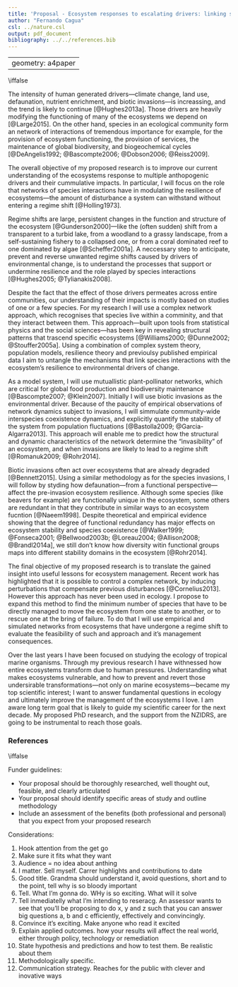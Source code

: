 ```yaml
---
title: 'Proposal - Ecosystem responses to escalating drivers: linking species interactions and resilience'
author: "Fernando Cagua"
csl: ../nature.csl
output: pdf_document
bibliography: ../../references.bib
---
```

---
geometry: a4paper
---
\iffalse
\begin{center}
\subsubsection{Research Proposal - New Zealand International Doctoral Research Scholarship}
\end{center}
\fi

The intensity of human generated drivers---climate change, land use, defaunation, nutrient enrichment, and biotic invasions---is increassing, and the trend is likely to continue [@Hughes2013a]. Those drivers are heavily modifying the functioning of many of the ecosystems we depend on [@Large2015]. On the other hand, species in an ecological community form an network of interactions of tremendous importance for example, for the provision of ecosystem functioning, the provision of services, the maintenance of global biodiversity, and biogeochemical cycles [@DeAngelis1992; @Bascompte2006; @Dobson2006; @Reiss2009]. 

The overall objective of my proposed research is to improve our current understanding of the ecosystems response to multiple anthopogenic drivers and their cummulative impacts. In particular, I will focus on the role that networks of species interactions have in modulating the resilience of ecosystems---the amount of disturbance a system can withstand without entering a regime shift [@Holling1973].

Regime shifts are large, persistent changes in the function and structure of the ecosystem [@Gunderson2000]---like the (often sudden) shift from a transparent to a turbid lake, from a woodland to a grassy landscape, from a self-sustaining fishery to a collapsed one, or from a coral dominated reef to one dominated by algae [@Scheffer2001a]. A neccessary step to anticipate, prevent and reverse unwanted regime shifts caused by drivers of environmental change, is to understand the processes that support or undermine resilience and the role played by species interactions [@Hughes2005; @Tylianakis2008]. 

Despite the fact that the effect of those drivers permeates across entire communities, our understanding of their impacts is mostly based on studies of one or a few species. For my research I will use a complex network approach, which recognises that species live within a comminity, and that they interact between them. This approach---built upon tools from statistical physics and the social sciences---has been key in revealing structural patterns that trascend specific ecosystems [@Williams2000; @Dunne2002; @Stouffer2005a]. Using a combination of complex system theory, population models, resilience theory and previoulsy published empirical data I aim to untangle the mechanisms that link species interactions with the ecosystem's resilience to environmental drivers of change. 

As a model system, I will use mutuallistic plant-pollinator networks, which are critical for global food production and biodiversity maintenance [@Bascompte2007; @Klein2007]. Initially I will use biotic invasions as the environmental driver. Because of the paucity of empirical observations of network dynamics subject to invasions, I will simmulate community-wide interspecies coexistence dynamics, and explicitly quantify the stability of the system from population fluctuations [@Bastolla2009; @Garcia-Algarra2013]. This approach will enable me to predict how the structural and dynamic characteristics of the network determine the "invasibility" of an ecosystem, and when invasions are likely to lead to a regime shift [@Romanuk2009; @Rohr2014]. 

Biotic invasions often act over ecosystems that are already degraded [@Bennett2015]. Using a similar methodology as for the species invasions, I will follow by styding how defaunation---from a functional perspective---affect the pre-invasion ecosystem resilience. Although some species (like beavers for example) are functionally unique in the ecosystem, some others are redundant in that they contribute in similar ways to an ecosystem fucntion [@Naeem1998]. Despite theoretical and empirical evidence showing that the degree of functional redundancy has major effects on ecosystem stability and species coexistence [@Walker1999; @Fonseca2001; @Bellwood2003b; @Loreau2004; @Allison2008; @Brandl2014a], we still don't know how diversity witin functional groups maps into different stability domains in the ecosystem [@Rohr2014].

The final objective of my proposed research is to translate the gained insight into useful lessons for ecosystem management. Recent work has highlighted that it is possible to control a complex network, by inducing perturbations that compensate previous disturbances [@Cornelius2013]. However this approach has never been used in ecology. I propose to expand this method to find the minimum number of species that have to be directly managed to move the ecosystem from one state to another, or to rescue one at the bring of failure. To do that I will use empirical and simulated networks from ecosystems that have undergone a regime shift to evaluate the feasibility of such and approach and it's management consequences. 

Over the last years I have been focused on studying the ecology of tropical marine organisms. Through my previous research I have withnessed how entire ecosystems transform due to human pressures. Understanding what makes ecosystems vulnerable, and how to prevent and revert those undersirable transformations---not only on marine ecosystems---became my top scientific interest; I want to answer fundamental questions in ecology and ultimately improve the management of the ecosystems I love. I am aware long term goal that is likely to guide my scientific career for the next decade. My proposed PhD research, and the support from the NZIDRS, are going to be instrumental to reach those goals.

### References

\iffalse

Funder guidelines:

* Your proposal should be thoroughly researched, well thought out, feasible, and clearly articulated
* Your proposal should identify specific areas of study and outline methodology
* Include an assessment of the benefits (both professional and personal) that you expect from your proposed research

Considerations:

1. Hook attention from the get go
2. Make sure it fits what they want
3. Audience = no idea about anthing
4. I matter. Sell myself. Carrer highlights and contributions to date
5. Good title. Grandma should understand it, avoid questions, short and to the point, tell why is so bloody important
6. Tell. What I'm gonna do. WHy is so exciting. What will it solve
7. Tell inmediatelly what I'm intending to reseracg. An assessor wants to see that you’ll be proposing to do x, y and z such that you can answer big questions a, b and c efficiently, effectively and convincingly.
8. Convince it's exciting. Make anyone who read it excited
9. Explain applied outcomes. how your results will affect the real world, either through policy, technology or remediation
10. State hypothesis and predictions and how to test them. Be realistic about them
11. Methodologically specific. 
12. Communication strategy. Reaches for the public with clever and inovative ways

\fi